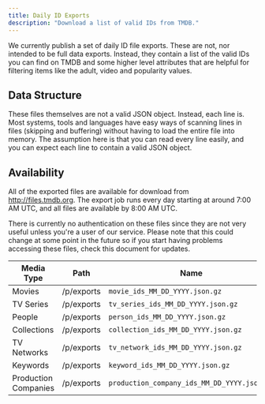 ```yaml
---
title: Daily ID Exports
description: "Download a list of valid IDs from TMDB."
---
```

We currently publish a set of daily ID file exports. 
These are not, nor intended to be full data exports. 
Instead, they contain a list of the valid IDs you can find on TMDB and some higher level attributes that are helpful for filtering items like the adult, video and popularity values.

## Data Structure
These files themselves are not a valid JSON object. 
Instead, each line is. Most systems, tools and languages have easy ways of scanning lines in files (skipping and buffering) without having to load the entire file into memory. 
The assumption here is that you can read every line easily, and you can expect each line to contain a valid JSON object.

## Availability
All of the exported files are available for download from http://files.tmdb.org. 
The export job runs every day starting at around 7:00 AM UTC, and all files are available by 8:00 AM UTC.

There is currently no authentication on these files since they are not very useful unless you're a user of our service. 
Please note that this could change at some point in the future so if you start having problems accessing these files, check this document for updates.

| Media Type           | Path       | Name                                      |
|----------------------|------------|-------------------------------------------|
| Movies               | /p/exports | `movie_ids_MM_DD_YYYY.json.gz`            |
| TV Series            | /p/exports | `tv_series_ids_MM_DD_YYYY.json.gz`        |
| People               | /p/exports | `person_ids_MM_DD_YYYY.json.gz`           |
| Collections          | /p/exports | `collection_ids_MM_DD_YYYY.json.gz`       |
| TV Networks          | /p/exports | `tv_network_ids_MM_DD_YYYY.json.gz`       |
| Keywords             | /p/exports | `keyword_ids_MM_DD_YYYY.json.gz`          |
| Production Companies | /p/exports | `production_company_ids_MM_DD_YYYY.json.gz` |